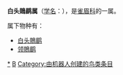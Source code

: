 {{Automatic taxobox
| taxon = Gampsorhynchus
| authority = 
| subdivision_ranks = [[物种|种]]
| subdivision = 见正文
}}

'''白头鵙鹛属'''（[[学名|学名]]：{{lang|la|''Gampsorhynchus''}}），是[[雀眉科|雀眉科]]的一属。

属下物种有：
* [[白头鵙鹛|白头鵙鹛]] {{lang|la|''Gampsorhynchus rufulus''}}
* [[领鵙鹛|领鵙鹛]] {{lang|la|''Gampsorhynchus torquatus''}}

{{Taxonbar}}
[[Category:白头鵙鹛属|*]]
[[Category:雀眉科|B]]
[[Category:由机器人创建的鸟类条目|Category:由机器人创建的鸟类条目]]